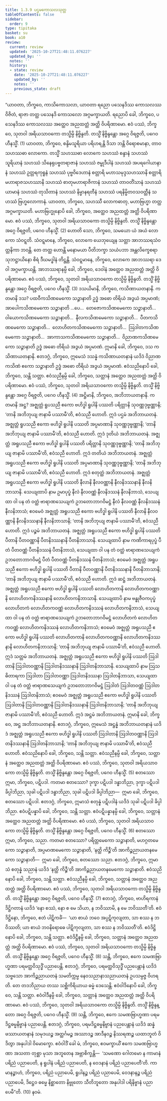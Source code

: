 ```yaml
---
title: 1.3.9 ပဌမကောသလသုတ္တ
tableOfContents: false
sidebar:
  order: 9
type: tipitaka
basket: su
book: a10
review:
  current: review
  updated: '2025-10-27T21:48:11.076227'
  updated_by: ''
  notes: ''
  history:
  - state: review
    date: '2025-10-27T21:48:11.076227'
    updated_by: ''
    notes: ''
    previous_state: draft
---
```



<ReviewStatus review={frontmatter.review} showDetails={true} />

<HypothesisAnnotation frontmatter={frontmatter} />

<DynamicBreadcrumb />

<Division number="29" book="a10" e="ch" v="17" p="303">

<Paragraph number="227" book="a10">
“ယာဝတာ, ဘိက္ခဝေ, ကာသိကောသလာ, ယာဝတာ ရညော ပသေနဒိဿ ကောသလဿ ဝိဇိတံ, ရာဇာ တတ္ထ ပသေနဒိ ကောသလော အဂ္ဂမက္ခာယတိ. ရညောပိ ခေါ, ဘိက္ခဝေ, ပသေနဒိဿ ကောသလဿ အတ္ထေဝ အညထတ္တံ အတ္ထိ ဝိပရိဏာမော. ဧဝံ ပဿံ, ဘိက္ခဝေ, သုတဝါ အရိယသာဝကော တသ္မိမ္ပိ နိဗ္ဗိန္ဒတိ. တသ္မိံ နိဗ္ဗိန္ဒန္တော အဂ္ဂေ ဝိရဇ္ဇတိ, ပဂေဝ ဟီနသ္မိံ. (1)
</Paragraph>

<Paragraph number="228" book="a10">
ယာဝတာ, ဘိက္ခဝေ, စန္ဒိမသူရိယာ ပရိဟရန္တိ ဒိသာ ဘန္တိ ဝိရောစမာနာ, တာဝ သဟဿဓာ လောကော. တသ္မိံ သဟဿဓာ လောကေ သဟဿံ စန္ဒာနံ သဟဿံ သူရိယာနံ သဟဿံ သိနေရုပဗ္ဗတရာဇာနံ သဟဿံ ဇမ္ဗုဒီပါနံ သဟဿံ အပရဂေါယာနာနံ သဟဿံ ဥတ္တရကုရူနံ သဟဿံ ပုဗ္ဗဝိဒေဟာနံ စတ္တာရိ မဟာသမုဒ္ဒသဟဿာနိ စတ္တာရိ မဟာရာဇသဟဿာနိ သဟဿံ စာတုမဟာရာဇိကာနံ သဟဿံ တာဝတိံသာနံ သဟဿံ ယာမာနံ သဟဿံ တုသိတာနံ သဟဿံ နိမ္မာနရတီနံ သဟဿံ ပရနိမ္မိတဝသဝတ္တီနံ သဟဿံ ဗြဟ္မလောကာနံ. ယာဝတာ, ဘိက္ခဝေ, သဟဿီ လောကဓာတု, မဟာဗြဟ္မာ တတ္ထ အဂ္ဂမက္ခာယတိ. မဟာဗြဟ္မုနောပိ ခေါ, ဘိက္ခဝေ, အတ္ထေဝ အညထတ္တံ အတ္ထိ ဝိပရိဏာမော. ဧဝံ ပဿံ, ဘိက္ခဝေ, သုတဝါ အရိယသာဝကော တသ္မိမ္ပိ နိဗ္ဗိန္ဒတိ. တသ္မိံ နိဗ္ဗိန္ဒန္တော အဂ္ဂေ ဝိရဇ္ဇတိ, ပဂေဝ ဟီနသ္မိံ. (2)
</Paragraph>

<Paragraph number="229" book="a10">
ဟောတိ သော, ဘိက္ခဝေ, သမယော ယံ အယံ လောကော သံဝဋ္ဋတိ. သံဝဋ္ဋမာနေ, ဘိက္ခဝေ, လောကေ ယေဘုယျေန သတ္တာ အာဘဿရသံဝတ္တနိကာ ဘဝန္တိ. တေ တတ္ထ ဟောန္တိ မနောမယာ ပီတိဘက္ခာ သယံပဘာ အန္တလိက္ခေစရာ သုဘဋ္ဌာယိနော စိရံ ဒီဃမဒ္ဓါနံ တိဋ္ဌန္တိ. သံဝဋ္ဋမာနေ, ဘိက္ခဝေ, လောကေ အာဘဿရာ ဒေဝါ အဂ္ဂမက္ခာယန္တိ. အာဘဿရာနမ္ပိ ခေါ, ဘိက္ခဝေ, ဒေဝါနံ အတ္ထေဝ အညထတ္တံ အတ္ထိ ဝိပရိဏာမော. ဧဝံ ပဿံ, ဘိက္ခဝေ, သုတဝါ အရိယသာဝကော တသ္မိမ္ပိ နိဗ္ဗိန္ဒတိ. တသ္မိံ နိဗ္ဗိန္ဒန္တော အဂ္ဂေ ဝိရဇ္ဇတိ, ပဂေဝ ဟီနသ္မိံ. (3)
</Paragraph>

<Paragraph number="230" book="a10">
ဒသယိမာနိ, ဘိက္ခဝေ, ကသိဏာယတနာနိ. ကတမာနိ ဒသ? ပထဝီကသိဏမေကော သဉ္ဇာနာတိ ဥဒ္ဓံ အဓော တိရိယံ အဒွယံ အပ္ပမာဏံ; အာပေါကသိဏမေကော သဉ္ဇာနာတိ …ပေ…  တေဇောကသိဏမေကော သဉ္ဇာနာတိ…  ဝါယောကသိဏမေကော သဉ္ဇာနာတိ…  နီလကသိဏမေကော သဉ္ဇာနာတိ…  ပီတကသိဏမေကော သဉ္ဇာနာတိ…  လောဟိတကသိဏမေကော သဉ္ဇာနာတိ…  ဩဒါတကသိဏမေကော သဉ္ဇာနာတိ…  အာကာသကသိဏမေကော သဉ္ဇာနာတိ…  ဝိညာဏကသိဏမေကော သဉ္ဇာနာတိ ဥဒ္ဓံ အဓော တိရိယံ အဒွယံ အပ္ပမာဏံ. ဣမာနိ ခေါ, ဘိက္ခဝေ, ဒသ ကသိဏာယတနာနိ.
</Paragraph>

<Paragraph number="231" book="a10">
ဧတဒဂ္ဂံ, ဘိက္ခဝေ, ဣမေသံ ဒသန္နံ ကသိဏာယတနာနံ ယဒိဒံ ဝိညာဏကသိဏံ ဧကော သဉ္ဇာနာတိ ဥဒ္ဓံ အဓော တိရိယံ အဒွယံ အပ္ပမာဏံ. ဧဝံသညိနောပိ ခေါ, ဘိက္ခဝေ, သန္တိ သတ္တာ. ဧဝံသညီနမ္ပိ ခေါ, ဘိက္ခဝေ, သတ္တာနံ အတ္ထေဝ အညထတ္တံ အတ္ထိ ဝိပရိဏာမော. ဧဝံ ပဿံ, ဘိက္ခဝေ, သုတဝါ အရိယသာဝကော တသ္မိမ္ပိ နိဗ္ဗိန္ဒတိ. တသ္မိံ နိဗ္ဗိန္ဒန္တော အဂ္ဂေ ဝိရဇ္ဇတိ, ပဂေဝ ဟီနသ္မိံ. (4)
</Paragraph>

<Paragraph number="232" book="a10">
အဋ္ဌိမာနိ, ဘိက္ခဝေ, အဘိဘာယတနာနိ. ကတမာနိ အဋ္ဌ? အဇ္ဈတ္တံ ရူပသညီ ဧကော ဗဟိဒ္ဓါ ရူပါနိ ပဿတိ ပရိတ္တာနိ သုဝဏ္ဏဒုဗ္ဗဏ္ဏာနိ; ‘တာနိ အဘိဘုယျ ဇာနာမိ ပဿာမီ’တိ, ဧဝံသညီ ဟောတိ. ဣဒံ ပဌမံ အဘိဘာယတနံ.
</Paragraph>

<Paragraph number="233" book="a10">
အဇ္ဈတ္တံ ရူပသညီ ဧကော ဗဟိဒ္ဓါ ရူပါနိ ပဿတိ အပ္ပမာဏာနိ သုဝဏ္ဏဒုဗ္ဗဏ္ဏာနိ; ‘တာနိ အဘိဘုယျ ဇာနာမိ ပဿာမီ’တိ, ဧဝံသညီ ဟောတိ. ဣဒံ ဒုတိယံ အဘိဘာယတနံ.
</Paragraph>

<Paragraph number="234" book="a10">
အဇ္ဈတ္တံ အရူပသညီ ဧကော ဗဟိဒ္ဓါ ရူပါနိ ပဿတိ ပရိတ္တာနိ သုဝဏ္ဏဒုဗ္ဗဏ္ဏာနိ; ‘တာနိ အဘိဘုယျ ဇာနာမိ ပဿာမီ’တိ, ဧဝံသညီ ဟောတိ. ဣဒံ တတိယံ အဘိဘာယတနံ.
</Paragraph>

<Paragraph number="235" book="a10">
အဇ္ဈတ္တံ အရူပသညီ ဧကော ဗဟိဒ္ဓါ ရူပါနိ ပဿတိ အပ္ပမာဏာနိ သုဝဏ္ဏဒုဗ္ဗဏ္ဏာနိ; ‘တာနိ အဘိဘုယျ ဇာနာမိ ပဿာမီ’တိ, ဧဝံသညီ ဟောတိ. ဣဒံ စတုတ္ထံ အဘိဘာယတနံ.
</Paragraph>

<Paragraph number="236" book="a10">
အဇ္ဈတ္တံ အရူပသညီ ဧကော ဗဟိဒ္ဓါ ရူပါနိ ပဿတိ နီလာနိ နီလဝဏ္ဏာနိ နီလနိဒဿနာနိ နီလနိဘာသာနိ. သေယျထာပိ နာမ ဥမာပုပ္ဖံ နီလံ နီလဝဏ္ဏံ နီလနိဒဿနံ နီလနိဘာသံ, သေယျထာ ဝါ ပန တံ ဝတ္ထံ ဗာရာဏသေယျကံ ဥဘတောဘာဂဝိမဋ္ဌံ နီလံ နီလဝဏ္ဏံ နီလနိဒဿနံ နီလနိဘာသံ; ဧဝမေဝံ အဇ္ဈတ္တံ အရူပသညီ ဧကော ဗဟိဒ္ဓါ ရူပါနိ ပဿတိ နီလာနိ နီလဝဏ္ဏာနိ နီလနိဒဿနာနိ နီလနိဘာသာနိ; ‘တာနိ အဘိဘုယျ ဇာနာမိ ပဿာမီ’တိ, ဧဝံသညီ ဟောတိ. ဣဒံ ပဉ္စမံ အဘိဘာယတနံ.
</Paragraph>

<Paragraph number="237" book="a10">
အဇ္ဈတ္တံ အရူပသညီ ဧကော ဗဟိဒ္ဓါ ရူပါနိ ပဿတိ ပီတာနိ ပီတဝဏ္ဏာနိ ပီတနိဒဿနာနိ ပီတနိဘာသာနိ. သေယျထာပိ နာမ ကဏိကာရပုပ္ဖံ ပီတံ ပီတဝဏ္ဏံ ပီတနိဒဿနံ ပီတနိဘာသံ, သေယျထာ ဝါ ပန တံ ဝတ္ထံ ဗာရာဏသေယျကံ ဥဘတောဘာဂဝိမဋ္ဌံ ပီတံ ပီတဝဏ္ဏံ ပီတနိဒဿနံ ပီတနိဘာသံ; ဧဝမေဝံ အဇ္ဈတ္တံ အရူပသညီ ဧကော ဗဟိဒ္ဓါ ရူပါနိ ပဿတိ ပီတာနိ ပီတဝဏ္ဏာနိ ပီတနိဒဿနာနိ ပီတနိဘာသာနိ; ‘တာနိ အဘိဘုယျ ဇာနာမိ ပဿာမီ’တိ, ဧဝံသညီ ဟောတိ. ဣဒံ ဆဋ္ဌံ အဘိဘာယတနံ.
</Paragraph>

<Paragraph number="238" book="a10">
အဇ္ဈတ္တံ အရူပသညီ ဧကော ဗဟိဒ္ဓါ ရူပါနိ ပဿတိ လောဟိတကာနိ လောဟိတကဝဏ္ဏာနိ လောဟိတကနိဒဿနာနိ လောဟိတကနိဘာသာနိ. သေယျထာပိ နာမ ဗန္ဓုဇီဝကပုပ္ဖံ လောဟိတကံ လောဟိတကဝဏ္ဏံ လောဟိတကနိဒဿနံ လောဟိတကနိဘာသံ, သေယျထာ ဝါ ပန တံ ဝတ္ထံ ဗာရာဏသေယျကံ ဥဘတောဘာဂဝိမဋ္ဌံ လောဟိတကံ လောဟိတကဝဏ္ဏံ လောဟိတကနိဒဿနံ လောဟိတကနိဘာသံ; ဧဝမေဝံ အဇ္ဈတ္တံ အရူပသညီ ဧကော ဗဟိဒ္ဓါ ရူပါနိ ပဿတိ လောဟိတကာနိ လောဟိတကဝဏ္ဏာနိ လောဟိတကနိဒဿနာနိ လောဟိတကနိဘာသာနိ; ‘တာနိ အဘိဘုယျ ဇာနာမိ ပဿာမီ’တိ, ဧဝံသညီ ဟောတိ. ဣဒံ သတ္တမံ အဘိဘာယတနံ.
</Paragraph>

<Paragraph number="239" book="a10">
အဇ္ဈတ္တံ အရူပသညီ ဧကော ဗဟိဒ္ဓါ ရူပါနိ ပဿတိ ဩဒါတာနိ ဩဒါတဝဏ္ဏာနိ ဩဒါတနိဒဿနာနိ ဩဒါတနိဘာသာနိ. သေယျထာပိ နာမ ဩသဓိတာရကာ ဩဒါတာ ဩဒါတဝဏ္ဏာ ဩဒါတနိဒဿနာ ဩဒါတနိဘာသာ, သေယျထာ ဝါ ပန တံ ဝတ္ထံ ဗာရာဏသေယျကံ ဥဘတောဘာဂဝိမဋ္ဌံ ဩဒါတံ ဩဒါတဝဏ္ဏံ ဩဒါတနိဒဿနံ ဩဒါတနိဘာသံ; ဧဝမေဝံ အဇ္ဈတ္တံ အရူပသညီ ဧကော ဗဟိဒ္ဓါ ရူပါနိ ပဿတိ ဩဒါတာနိ ဩဒါတဝဏ္ဏာနိ ဩဒါတနိဒဿနာနိ ဩဒါတနိဘာသာနိ; ‘တာနိ အဘိဘုယျ ဇာနာမိ ပဿာမီ’တိ, ဧဝံသညီ ဟောတိ. ဣဒံ အဋ္ဌမံ အဘိဘာယတနံ. ဣမာနိ ခေါ, ဘိက္ခဝေ, အဋ္ဌ အဘိဘာယတနာနိ.
</Paragraph>

<Paragraph number="240" book="a10">
ဧတဒဂ္ဂံ, ဘိက္ခဝေ, ဣမေသံ အဋ္ဌန္နံ အဘိဘာယတနာနံ ယဒိဒံ အဇ္ဈတ္တံ အရူပသညီ ဧကော ဗဟိဒ္ဓါ ရူပါနိ ပဿတိ ဩဒါတာနိ ဩဒါတဝဏ္ဏာနိ ဩဒါတနိဒဿနာနိ ဩဒါတနိဘာသာနိ; ‘တာနိ အဘိဘုယျ ဇာနာမိ ပဿာမီ’တိ, ဧဝံသညီ ဟောတိ. ဧဝံသညိနောပိ ခေါ, ဘိက္ခဝေ, သန္တိ သတ္တာ. ဧဝံသညီနမ္ပိ ခေါ, ဘိက္ခဝေ, သတ္တာနံ အတ္ထေဝ အညထတ္တံ အတ္ထိ ဝိပရိဏာမော. ဧဝံ ပဿံ, ဘိက္ခဝေ, သုတဝါ အရိယသာဝကော တသ္မိမ္ပိ နိဗ္ဗိန္ဒတိ. တသ္မိံ နိဗ္ဗိန္ဒန္တော အဂ္ဂေ ဝိရဇ္ဇတိ, ပဂေဝ ဟီနသ္မိံ. (5)
</Paragraph>

<Paragraph number="241" book="a10">
စတဿော ဣမာ, ဘိက္ခဝေ, ပဋိပဒါ. ကတမာ စတဿော? ဒုက္ခာ ပဋိပဒါ ဒန္ဓာဘိညာ, ဒုက္ခာ ပဋိပဒါ ခိပ္ပါဘိညာ, သုခါ ပဋိပဒါ ဒန္ဓာဘိညာ, သုခါ ပဋိပဒါ ခိပ္ပါဘိညာ—  ဣမာ ခေါ, ဘိက္ခဝေ, စတဿော ပဋိပဒါ.
</Paragraph>

<Paragraph number="242" book="a10">
ဧတဒဂ္ဂံ, ဘိက္ခဝေ, ဣမာသံ စတုန္နံ ပဋိပဒါနံ ယဒိဒံ သုခါ ပဋိပဒါ ခိပ္ပါဘိညာ. ဧဝံပဋိပန္နာပိ ခေါ, ဘိက္ခဝေ, သန္တိ သတ္တာ. ဧဝံပဋိပန္နာနမ္ပိ ခေါ, ဘိက္ခဝေ, သတ္တာနံ အတ္ထေဝ အညထတ္တံ အတ္ထိ ဝိပရိဏာမော. ဧဝံ ပဿံ, ဘိက္ခဝေ, သုတဝါ အရိယသာဝကော တသ္မိမ္ပိ နိဗ္ဗိန္ဒတိ. တသ္မိံ နိဗ္ဗိန္ဒန္တော အဂ္ဂေ ဝိရဇ္ဇတိ, ပဂေဝ ဟီနသ္မိံ. (6)
</Paragraph>

<Paragraph number="243" book="a10">
စတဿော ဣမာ, ဘိက္ခဝေ, သညာ. ကတမာ စတဿော? ပရိတ္တမေကော သဉ္ဇာနာတိ, မဟဂ္ဂတမေကော သဉ္ဇာနာတိ, အပ္ပမာဏမေကော သဉ္ဇာနာတိ, ‘နတ္ထိ ကိဉ္စီ’တိ အာကိဉ္စညာယတနမေကော သဉ္ဇာနာတိ—  ဣမာ ခေါ, ဘိက္ခဝေ, စတဿော သညာ.
</Paragraph>

<Paragraph number="244" book="a10">
ဧတဒဂ္ဂံ, ဘိက္ခဝေ, ဣမာသံ စတုန္နံ သညာနံ ယဒိဒံ ‘နတ္ထိ ကိဉ္စီ’တိ အာကိဉ္စညာယတနမေကော သဉ္ဇာနာတိ. ဧဝံသညိနောပိ ခေါ, ဘိက္ခဝေ, သန္တိ သတ္တာ. ဧဝံသညီနမ္ပိ ခေါ, ဘိက္ခဝေ, သတ္တာနံ အတ္ထေဝ အညထတ္တံ အတ္ထိ ဝိပရိဏာမော. ဧဝံ ပဿံ, ဘိက္ခဝေ, သုတဝါ အရိယသာဝကော တသ္မိမ္ပိ နိဗ္ဗိန္ဒတိ. တသ္မိံ နိဗ္ဗိန္ဒန္တော အဂ္ဂေ ဝိရဇ္ဇတိ, ပဂေဝ ဟီနသ္မိံ. (7)
</Paragraph>

<Paragraph number="245" book="a10">
ဧတဒဂ္ဂံ, ဘိက္ခဝေ, ဗာဟိရကာနံ ဒိဋ္ဌိဂတာနံ ယဒိဒံ ‘နော စဿံ, နော စ မေ သိယာ, န ဘဝိဿာမိ, န မေ ဘဝိဿတီ’တိ. ဧဝံဒိဋ္ဌိနော, ဘိက္ခဝေ, ဧတံ ပါဋိကင်္ခံ—  ‘ယာ စာယံ ဘဝေ အပ္ပဋိကုလျတာ, သာ စဿ န ဘဝိဿတိ; ယာ စာယံ ဘဝနိရောဓေ ပါဋိကုလျတာ, သာ စဿ န ဘဝိဿတီ’တိ. ဧဝံဒိဋ္ဌိနောပိ ခေါ, ဘိက္ခဝေ, သန္တိ သတ္တာ. ဧဝံဒိဋ္ဌီနမ္ပိ ခေါ, ဘိက္ခဝေ, သတ္တာနံ အတ္ထေဝ အညထတ္တံ အတ္ထိ ဝိပရိဏာမော. ဧဝံ ပဿံ, ဘိက္ခဝေ, သုတဝါ အရိယသာဝကော တသ္မိမ္ပိ နိဗ္ဗိန္ဒတိ. တသ္မိံ နိဗ္ဗိန္ဒန္တော အဂ္ဂေ ဝိရဇ္ဇတိ, ပဂေဝ ဟီနသ္မိံ. (8)
</Paragraph>

<Paragraph number="246" book="a10">
သန္တိ, ဘိက္ခဝေ, ဧကေ သမဏဗြာဟ္မဏာ ပရမတ္ထဝိသုဒ္ဓိံ ပညာပေန္တိ. ဧတဒဂ္ဂံ, ဘိက္ခဝေ, ပရမတ္ထဝိသုဒ္ဓိံ ပညပေန္တာနံ ယဒိဒံ သဗ္ဗသော အာကိဉ္စညာယတနံ သမတိက္ကမ္မ နေဝသညာနာသညာယတနံ ဥပသမ္ပဇ္ဇ ဝိဟရတိ. တေ တဒဘိညာယ တဿ သစ္ဆိကိရိယာယ ဓမ္မံ ဒေသေန္တိ. ဧဝံဝါဒိနောပိ ခေါ, ဘိက္ခဝေ, သန္တိ သတ္တာ. ဧဝံဝါဒီနမ္ပိ ခေါ, ဘိက္ခဝေ, သတ္တာနံ အတ္ထေဝ အညထတ္တံ အတ္ထိ ဝိပရိဏာမော. ဧဝံ ပဿံ, ဘိက္ခဝေ, သုတဝါ အရိယသာဝကော တသ္မိမ္ပိ နိဗ္ဗိန္ဒတိ. တသ္မိံ နိဗ္ဗိန္ဒန္တော အဂ္ဂေ ဝိရဇ္ဇတိ, ပဂေဝ ဟီနသ္မိံ. (9)
</Paragraph>

<Paragraph number="247" book="a10">
သန္တိ, ဘိက္ခဝေ, ဧကေ သမဏဗြာဟ္မဏာ ပရမဒိဋ္ဌဓမ္မနိဗ္ဗာနံ ပညာပေန္တိ. ဧတဒဂ္ဂံ, ဘိက္ခဝေ, ပရမဒိဋ္ဌဓမ္မနိဗ္ဗာနံ ပညပေန္တာနံ ယဒိဒံ ဆန္နံ ဖဿာယတနာနံ သမုဒယဉ္စ အတ္ထင်္ဂမဉ္စ အဿာဒဉ္စ အာဒီနဝဉ္စ နိဿရဏဉ္စ ယထာဘူတံ ဝိဒိတွာ အနုပါဒါ ဝိမောက္ခော. ဧဝံဝါဒိံ ခေါ မံ, ဘိက္ခဝေ, ဧဝမက္ခာယိံ ဧကေ သမဏဗြာဟ္မဏာ အသတာ တုစ္ဆာ မုသာ အဘူတေန အဗ္ဘာစိက္ခန္တိ—  ‘သမဏော ဂေါတမော န ကာမာနံ ပရိညံ ပညာပေတိ, န ရူပါနံ ပရိညံ ပညာပေတိ, န ဝေဒနာနံ ပရိညံ ပညာပေတီ’တိ. ကာမာနဉ္စာဟံ, ဘိက္ခဝေ, ပရိညံ ပညာပေမိ, ရူပါနဉ္စ ပရိညံ ပညာပေမိ, ဝေဒနာနဉ္စ ပရိညံ ပညာပေမိ, ဒိဋ္ဌေဝ ဓမ္မေ နိစ္ဆာတော နိဗ္ဗုတော သီတိဘူတော အနုပါဒါ ပရိနိဗ္ဗာနံ ပညာပေမီ”တိ. (10)

</Paragraph>
</Division>

<Paragraph number="248" type="center" book="a10">
နဝမံ.
</Paragraph>